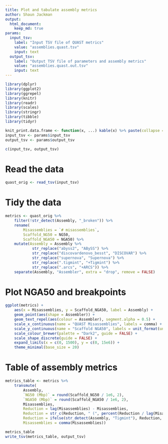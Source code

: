 ```yaml
---
title: Plot and tabulate assembly metrics
author: Shaun Jackman
output:
  html_document:
    keep_md: true
params:
  input_tsv:
    label: "Input TSV file of QUAST metrics"
    value: "assemblies.quast.tsv"
    input: text
  output_tsv:
    label: "Output TSV file of parameters and assembly metrics"
    value: "assemblies.quast.out.tsv"
    input: text
---
```


```r
library(dplyr)
library(ggplot2)
library(ggrepel)
library(knitr)
library(readr)
library(scales)
library(stringr)
library(tibble)
library(tidyr)

knit_print.data.frame <- function(x, ...) kable(x) %>% paste(collapse = "\n") %>% asis_output
input_tsv <- params$input_tsv
output_tsv <- params$output_tsv

c(input_tsv, output_tsv)
```

# Read the data
```r
quast_orig <- read_tsv(input_tsv)
```

# Tidy the data
```r
metrics <- quast_orig %>%
	filter(!str_detect(Assembly, "_broken")) %>%
	rename(
		Misassemblies = `# misassemblies`,
		Scaffold_NG50 = NG50,
		Scaffold_NGA50 = NGA50) %>%
	mutate(Assembly = Assembly %>%
			str_replace("abyss2", "ABySS") %>%
			str_replace("discovardenovo_besst", "DISCOVAR") %>%
			str_replace("supernova", "Supernova") %>%
			str_replace(".tigmint", "+Tigmint") %>%
			str_replace(".arcs", "+ARCS")) %>%
	separate(Assembly, "Assembler", extra = "drop", remove = FALSE)
```

# Plot NGA50 and breakpoints
```r
ggplot(metrics) +
	aes(x = Misassemblies, y = Scaffold_NGA50, label = Assembly) +
	geom_point(aes(shape = Assembler)) +
	geom_text_repel(aes(colour = Assembler), segment.alpha = 0.5) +
	scale_x_continuous(name = "QUAST Misassemblies", labels = comma) +
	scale_y_continuous(name = "Scaffold NGA50", labels = unit_format(unit = "Mbp", scale = 1e-6)) +
	scale_colour_brewer(palette = "Dark2", guide = FALSE) +
	scale_shape_discrete(guide = FALSE) +
	expand_limits(x = c(0, 1500), y = c(0, 15e6)) +
	theme_minimal(base_size = 20)
```

# Table of assembly metrics
```r
metrics_table <- metrics %>%
	transmute(
		Assembly,
		`NG50 (Mbp)` = round(Scaffold_NG50 / 1e6, 2),
		`NGA50 (Mbp)` = round(Scaffold_NGA50 / 1e6, 2),
		Misassemblies,
		Reduction = lag(Misassemblies) - Misassemblies,
		Reduction = str_c(Reduction, " (", percent(Reduction / lag(Misassemblies)), ")"),
		Reduction = ifelse(str_detect(Assembly, "Tigmint"), Reduction, NA),
		Misassemblies = comma(Misassemblies))

metrics_table
write_tsv(metrics_table, output_tsv)
```

